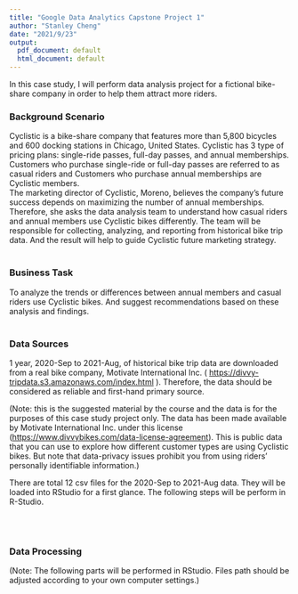 ---
title: "Google Data Analytics Capstone Project 1"
author: "Stanley Cheng"
date: "2021/9/23"
output:
  pdf_document: default
  html_document: default
---
In this case study, I will perform data analysis project for a fictional bike-share company in order to help them attract more riders.




### Background Scenario
Cyclistic is a bike-share company that features more than 5,800 bicycles and 600 docking stations in Chicago, United States. Cyclistic has 3 type of pricing plans: single-ride passes, full-day passes, and annual memberships. Customers who purchase single-ride or full-day passes are referred to as casual riders and Customers who purchase annual memberships are Cyclistic members.
<br>
The marketing director of Cyclistic, Moreno, believes the company’s future success depends on maximizing the number of annual memberships. Therefore, she asks the data analysis team to understand how casual riders and annual members use Cyclistic bikes differently. The team will be responsible for collecting, analyzing, and reporting from historical bike trip data. And the result will help to guide Cyclistic future marketing strategy. 
<br>
<br>

### Business Task
To analyze the trends or differences between annual members and casual riders use Cyclistic bikes. And suggest recommendations based on these analysis and findings. 
<br>
<br>

### Data Sources
1 year, 2020-Sep to 2021-Aug, of historical bike trip data are downloaded from a real bike company, Motivate International Inc. ( <https://divvy-tripdata.s3.amazonaws.com/index.html> ). Therefore, the data should be considered as reliable and first-hand primary source. 

(Note: this is the suggested material by the course and the data is for the purposes of this case study project only. The data has been made available by Motivate International Inc. under this license (<https://www.divvybikes.com/data-license-agreement>). This is public data that you can use to explore how different customer types are using Cyclistic bikes. But note that data-privacy issues prohibit you from using riders’ personally identifiable information.)

There are total 12 csv files for the 2020-Sep to 2021-Aug data. They will be loaded into RStudio for a first glance. The following steps will be perform in R-Studio.

<br>
<br>

### Data Processing
(Note: The following parts will be performed in RStudio. Files path should be adjusted according to your own computer settings.) 

